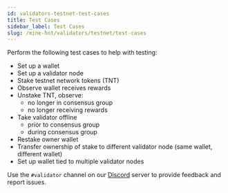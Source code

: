 ```yaml
---
id: validators-testnet-test-cases
title: Test Cases
sidebar_label: Test Cases
slug: /mine-hnt/validators/testnet/test-cases
---
```



Perform the following test cases to help with testing:

- Set up a wallet
- Set up a validator node
- Stake testnet network tokens (TNT)
- Observe wallet receives rewards
- Unstake TNT, observe:
  - no longer in consensus group
  - no longer receiving rewards
- Take validator offline
  - prior to consensus group
  - during consensus group
- Restake owner wallet
- Transfer ownership of stake to different validator node (same wallet,
  different wallet)
- Set up wallet tied to multiple validator nodes

Use the `#validator` channel on our [Discord](https://discord.gg/helium) server
to provide feedback and report issues.
